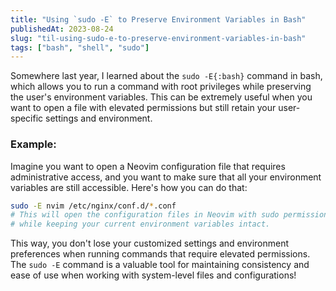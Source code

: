```yaml
---
title: "Using `sudo -E` to Preserve Environment Variables in Bash"
publishedAt: 2023-08-24
slug: "til-using-sudo-e-to-preserve-environment-variables-in-bash"
tags: ["bash", "shell", "sudo"]
---
```


Somewhere last year, I learned about the `sudo -E{:bash}` command in bash, which allows you to run a command with root privileges while preserving the user's environment variables. This can be extremely useful when you want to open a file with elevated permissions but still retain your user-specific settings and environment.

### Example:

Imagine you want to open a Neovim configuration file that requires administrative access, and you want to make sure that all your environment variables are still accessible. Here's how you can do that:

```bash
sudo -E nvim /etc/nginx/conf.d/*.conf
# This will open the configuration files in Neovim with sudo permissions
# while keeping your current environment variables intact.
```

This way, you don't lose your customized settings and environment preferences when running commands that require elevated permissions. The `sudo -E` command is a valuable tool for maintaining consistency and ease of use when working with system-level files and configurations!
